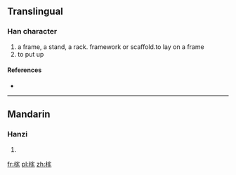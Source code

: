 ==Translingual==

===Han character===
{{Han char|rn=75|rad=木|as=10|sn=14|four=|canj=木十一人 (DJMO), X木十一人 (XDJMO)}}

# a frame, a stand, a rack. framework or scaffold.to lay on a frame
# to put up

====References====
* {{Han ref|kx=0543.280|dkj=15250|dj=0931.150|hdz=21270.020|uh=69A2|ud=27042}}

----

==Mandarin==

===Hanzi===
{{cmn-hanzi|pin=[[jià]] ([[jia4]])|wg=chia<sup>4</sup>}}

# {{defn|lang=cmn|sort=木10}}

[[fr:榢]]
[[pl:榢]]
[[zh:榢]]